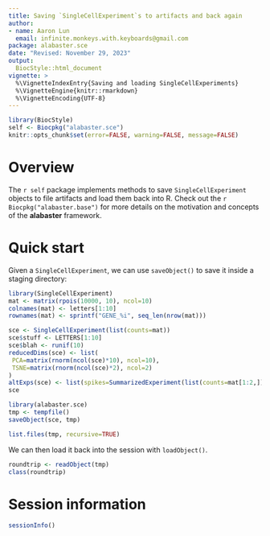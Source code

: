 ```yaml
---
title: Saving `SingleCellExperiment`s to artifacts and back again
author:
- name: Aaron Lun
  email: infinite.monkeys.with.keyboards@gmail.com
package: alabaster.sce
date: "Revised: November 29, 2023"
output:
  BiocStyle::html_document
vignette: >
  %\VignetteIndexEntry{Saving and loading SingleCellExperiments}
  %\VignetteEngine{knitr::rmarkdown}
  %\VignetteEncoding{UTF-8}
---
```


```r
library(BiocStyle)
self <- Biocpkg("alabaster.sce")
knitr::opts_chunk$set(error=FALSE, warning=FALSE, message=FALSE)
```

# Overview 

The `r self` package implements methods to save `SingleCellExperiment` objects to file artifacts and load them back into R.
Check out the `r Biocpkg("alabaster.base")` for more details on the motivation and concepts of the **alabaster** framework.

# Quick start

Given a `SingleCellExperiment`, we can use `saveObject()` to save it inside a staging directory:

```r
library(SingleCellExperiment)
mat <- matrix(rpois(10000, 10), ncol=10)
colnames(mat) <- letters[1:10]
rownames(mat) <- sprintf("GENE_%i", seq_len(nrow(mat)))

sce <- SingleCellExperiment(list(counts=mat))
sce$stuff <- LETTERS[1:10]
sce$blah <- runif(10)
reducedDims(sce) <- list(
 PCA=matrix(rnorm(ncol(sce)*10), ncol=10),
 TSNE=matrix(rnorm(ncol(sce)*2), ncol=2)
)
altExps(sce) <- list(spikes=SummarizedExperiment(list(counts=mat[1:2,])))
sce

library(alabaster.sce)
tmp <- tempfile()
saveObject(sce, tmp)

list.files(tmp, recursive=TRUE)
```

We can then load it back into the session with `loadObject()`.

```r
roundtrip <- readObject(tmp)
class(roundtrip)
```

# Session information {-}

```r
sessionInfo()
```

